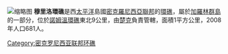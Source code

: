 {{Unreferenced|time=2021-09-03T01:19:56+00:00}}
[[File:Murilo_Landsat.jpg|缩略图]]
'''穆里洛環礁'''是西[[太平洋|太平洋]]島國[[密克羅尼西亞聯邦|密克羅尼西亞聯邦]]的[[環礁|環礁]]，屬於[[加羅林群島|加羅林群島]]的一部分，位於[[諾姆溫環礁|諾姆溫環礁]]東北9公里，由[[楚克群島|楚克]]負責管轄，面積1平方公里，2008年人口681人。{{Micronesia-stub}}
[[Category:密克罗尼西亚联邦环礁|Category:密克罗尼西亚联邦环礁]]
{{coord|8|41|33|N|152|20|21|E|type:landmark|display=title}}